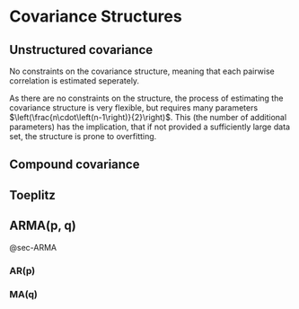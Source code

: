 # Covariance Structures {#sec-Covariance_Structures}
## Unstructured covariance
No constraints on the covariance structure, meaning that each pairwise correlation is estimated seperately.

As there are no constraints on the structure, the process of estimating the covariance structure is very flexible, but requires many parameters $\left(\frac{n\cdot\left(n-1\right)}{2}\right)$. This (the number of additional parameters) has the implication, that if not provided a sufficiently large data set, the structure is prone to overfitting.

## Compound covariance
## Toeplitz
## ARMA(p, q)
@sec-ARMA

### AR(p)
### MA(q)